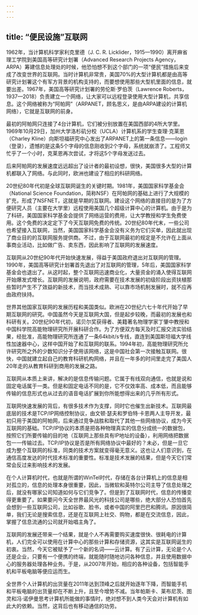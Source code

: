 ```yaml
---
---
---
```

title: “便民设施”互联网
---




1962年，当计算机科学家利克里德（J. C. R. Licklider，1915—1990）离开麻省理工学院到美国高等研究计划署（Advanced Research Projects Agency，ARPA）筹建信息处理处的时候，他恐怕想不到这个部门的一项“便民”措施后来变成了改变世界的互联网。当时计算机非常贵，美国70%的大型计算机都是由高等研究计划署这个有军方背景的机构支持的，而要想使用那些大型机里面的信息，就要出差。1967年，美国高等研究计划署的劳伦斯·罗伯茨（Lawrence Roberts，1937—2018）负责建立一个网络，让大家可以远程登录使用大型计算机，共享信息。这个网络被称为“阿帕网”（ARPANET，顾名思义，是由ARPA建设的计算机网络），它就是互联网的前身。

最初的阿帕网只连接了4台计算机，它们被分别放置在美国西部的4所大学里。1969年10月29日，加州大学洛杉矶分校（UCLA）计算机系的学生查理·克莱恩（Charley Kline）向斯坦福研究中心发出了ARPANET上的第一条信息——login（登录），遗憾的是这条5个字母的信息刚收到2个字母，系统就崩溃了。工程师又忙乎了一个小时，克莱恩再次尝试，才将这5个字母发送过去。

后来阿帕网的发展速度远远超出了设计者的最初设想，很快，美国很多大型的计算机都联入了网络。与此同时，欧洲也建设了相应的科研网络。

20世纪80年代初是全球互联网诞生的关键时期。1981年，美国国家科学基金会（National Science Foundation，简称NSF）在阿帕网的基础上进行了大规模的扩充，形成了NSFNET，这就是早期的互联网。建设这个网络的直接目的是为了方便研究人员（主要在大学里）远程使用美国几个超级计算中心的计算机。由于是为了科研，美国国家科学基金会提供了网络运营的费用，让大学教授和学生免费使用。这个免费的决定定下了今天互联网免费的传统。20世纪80年代末，一些公司也希望接入互联网，当然，美国国家科学基金会没有义务为它们买单，因此就出现了商业目的的互联网服务提供商。不过，由于互联网最初的规定是不允许在上面从事商业活动，比如做广告、卖东西，因此影响了互联网的发展速度。

互联网从20世纪90年代开始快速发展，得益于美国政府退出对互联网的管理。1990年，美国高等研究计划署首先退出了对互联网的管理，5年后，美国国家科学基金会也退出了。从这时起，整个互联网迅速商业化，大量资金的涌入使得互联网开始爆发式增长。互联网的发展说明，政府需要在技术发展的初级阶段出资扶植那些暂时产生不了效益的新技术，而当技术成熟、可以靠市场机制发展时，就不应再由政府扶持。

世界其他国家互联网的发展历程和美国类似。欧洲在20世纪六七十年代开始了早期互联网的研究。中国虽然今天是互联网大国，但是起步较晚，而最初的发展也和科研有关。20世纪90年代初，诺贝尔奖获得者、美籍著名物理学家丁肇中教授和中国科学院高能物理研究所开展科研合作。为了方便双方每天及时汇报交流实验结果，经批准，高能物理研究所连通了一条64kbit/s专线，直连到美国斯坦福大学线性加速器中心，这样中国开始了和互联网的联系。1994年初，高能物理研究所允许研究所之外的少数知识分子使用该网络，这是中国社会第一次接触互联网。很快，中国就建立起自己的教育科研机构网络，并且在一年多的时间里走完了美国人20年走的从教育科研到商用的发展之路。

互联网从本质上来讲，解决的是信息传输问题。它属于有线双向通信，也就是说和固定电话属于一类。但是和固定电话不同的是，它不仅效率高、成本低，而且能够传输的信息形式也从过去的语音电话扩展到你所能想得出来的几乎所有形式。

互联网快速发展的背后，有很多技术作为支撑，同时它也催生出新技术。互联网最底层的技术是TCP/IP网络控制协议，由文顿·瑟夫和罗伯特·卡恩两人主导开发，最初只用于美国的阿帕网，后来通过竞争战胜和取代了其他一些网络协议，成为今天互联网的基础。TCP/IP协议的本质是把各种物理真实的信息分成统一的数据包，按照它们所要传输的目的地（互联网上那些具有IP地址的设备），利用网络把数据包一一传输过去。TCP/IP协议是否是所有网络协议中最好的？未必，但是一旦它成为整个互联网的标准，同类的技术方案就变得毫无意义。这也让人们意识到，在通信高度发达的时代技术标准的重要性。标准是技术发展的结果，但是今天它们常常会反过来影响技术的发展。

在个人计算机时代，也就是所谓的WinTel时代，存储在各台计算机上的信息是相对孤立的，信息的处理本身很重要，因此，当微软和英特尔公司主导了信息处理之后，就没有哪家公司知道如何与它们竞争了。但是到了互联网时代，信息的传播变得更重要了。如果要问今天全世界最风光的科技公司是哪些，绝大部分人恐怕首先会想到一些互联网公司，比如谷歌、脸书，或者中国的阿里巴巴和腾讯。原因很简单，我们无论是搜索信息，还是在互联网上社交、购物，都是在交流信息，因此，掌握了信息流通的公司就开始唱主角了。

互联网的发展还带来一个结果，就是个人不再需要购买速度很快、很耗电的计算机，人们完全可以使用在计算中心的那些计算和存储资源，这其实是互联网诞生的初衷。当然，今天它被赋予了一个新的名词——云计算。有了云计算，无论是个人还是企业，只要有一个便携的终端，就能随时随地访问各种信息，并且使用数据中心的服务器处理各种业务。于是，从2007年开始，相应的各种设备，包括智能手机和平板电脑等便应运而生。

全世界个人计算机的出货量在2011年达到顶峰之后就开始逐年下降，而智能手机和平板电脑的出货量却在不断上升，且至今增势不减。当年帕斯卡、莱布尼茨、图灵和冯·诺伊曼思考计算机所能做的事情时，绝对想不到人类今天会对计算机有如此大的依赖。当然，这背后也有移动通信的功劳。